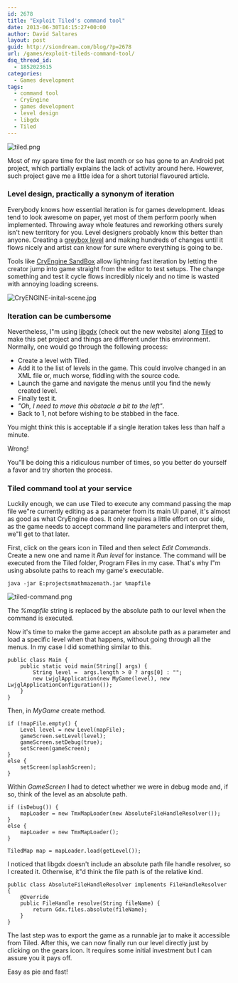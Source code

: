 ```yaml
---
id: 2678
title: "Exploit Tiled's command tool"
date: 2013-06-30T14:15:27+00:00
author: David Saltares
layout: post
guid: http://siondream.com/blog/?p=2678
url: /games/exploit-tileds-command-tool/
dsq_thread_id:
  - 1852023615
categories:
  - Games development
tags:
  - command tool
  - CryEngine
  - games development
  - level design
  - libgdx
  - Tiled
---
```


![tiled.png](/img/wp/tiled.webp)

Most of my spare time for the last month or so has gone to an Android pet project, which partially explains the lack of activity around here. However, such project gave me a little idea for a short tutorial flavoured article.

### Level design, practically a synonym of iteration

Everybody knows how essential iteration is for games development. Ideas tend to look awesome on paper, yet most of them perform poorly when implemented. Throwing away whole features and reworking others surely isn't new territory for you. Level designers probably know this better than anyone. Creating a [greybox level](http://www.youtube.com/watch?v=HNctAEfR97A) and making hundreds of changes until it flows nicely and artist can know for sure where everything is going to be.

Tools like [CryEngine SandBox](http://www.crydev.net/index.php) allow lightning fast iteration by letting the creator jump into game straight from the editor to test setups. The change something and test it cycle flows incredibly nicely and no time is wasted with annoying loading screens.

![CryENGINE-inital-scene.jpg](/img/wp/CryENGINE-inital-scene.webp)

### Iteration can be cumbersome

Nevertheless, I"m using [libgdx](http://libgdx.badlogicgames.com/) (check out the new website) along [Tiled](http://www.mapeditor.org/) to make this pet project and things are different under this environment. Normally, one would go through the following process:

- Create a level with Tiled.
- Add it to the list of levels in the game. This could involve changed in an XML file or, much worse, fiddling with the source code.
- Launch the game and navigate the menus until you find the newly created level.
- Finally test it.
- _"Oh, I need to move this obstacle a bit to the left"_.
- Back to 1, not before wishing to be stabbed in the face.

You might think this is acceptable if a single iteration takes less than half a minute.

Wrong!

You"ll be doing this a ridiculous number of times, so you better do yourself a favor and try shorten the process.

### Tiled command tool at your service

Luckily enough, we can use Tiled to execute any command passing the map file we"re currently editing as a parameter from its main UI panel, it's almost as good as what CryEngine does. It only requires a little effort on our side, as the game needs to accept command line parameters and interpret them, we"ll get to that later.

First, click on the gears icon in Tiled and then select _Edit Commands_. Create a new one and name it _Run level_ for instance. The command will be executed from the Tiled folder, Program Files in my case. That's why I"m using absolute paths to reach my game's executable.

```
java -jar E:projectsmathmazemath.jar %mapfile
```

![tiled-command.png](/img/wp/tiled-command.webp)

The _%mapfile_ string is replaced by the absolute path to our level when the command is executed.

Now it's time to make the game accept an absolute path as a parameter and load a specific level when that happens, without going through all the menus. In my case I did something similar to this.

```
public class Main {
	public static void main(String[] args) {
		String level =  args.length > 0 ? args[0] : "";
		new LwjglApplication(new MyGame(level), new LwjglApplicationConfiguration());
	}
}
```

Then, in _MyGame_ create method.

```
if (!mapFile.empty() {
	Level level = new Level(mapFile);
	gameScreen.setLevel(level);
	gameScreen.setDebug(true);
	setScreen(gameScreen);
}
else {
	setScreen(splashScreen);
}
```

Within _GameScreen_ I had to detect whether we were in debug mode and, if so, think of the level as an absolute path.

```
if (isDebug()) {
	mapLoader = new TmxMapLoader(new AbsoluteFileHandleResolver());
}
else {
	mapLoader = new TmxMapLoader();
}

TiledMap map = mapLoader.load(getLevel());
```

I noticed that libgdx doesn't include an absolute path file handle resolver, so I created it. Otherwise, it"d think the file path is of the relative kind.

```
public class AbsoluteFileHandleResolver implements FileHandleResolver {
	@Override
	public FileHandle resolve(String fileName) {
		return Gdx.files.absolute(fileName);
	}
}
```

The last step was to export the game as a runnable jar to make it accessible from Tiled. After this, we can now finally run our level directly just by clicking on the gears icon. It requires some initial investment but I can assure you it pays off.

Easy as pie and fast!
